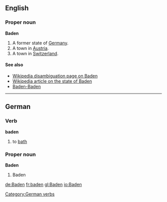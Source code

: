 ==English==
===Proper noun===
'''Baden'''

#A former state of [[Germany]].
#A town in [[Austria]].
#A town in [[Switzerland]].

====See also====
*[[w:Baden|Wikipedia disambiguation page on Baden]]
*[[w:State_of_Baden|Wikipedia article on the state of Baden]]
*[[Baden-Baden]]

----

==German==
===Verb===
'''baden'''

#to [[bath#Verb|bath]]

[[Category:German verbs]]

===Proper noun===
'''Baden'''

#Baden

[[de:Baden]]
[[fr:baden]]
[[gl:Baden]]
[[io:Baden]]